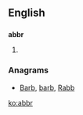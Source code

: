 ==English==

==={{abbreviation}}===
'''abbr'''

# {{alternative spelling of|abbr.|dot=}}

===Anagrams===
* [[Barb#English|Barb]], [[barb#English|barb]], [[Rabb#English|Rabb]]

[[ko:abbr]]